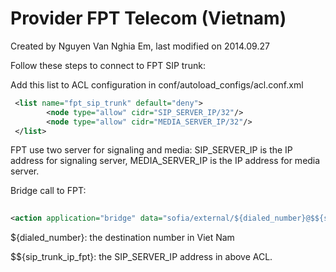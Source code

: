 
# Provider FPT Telecom (Vietnam) 

 Created by  Nguyen Van Nghia Em, last modified on 2014.09.27

Follow these steps to connect to FPT SIP trunk:

Add this list to ACL configuration in conf/autoload\_configs/acl.conf.xml

```xml
 <list name="fpt_sip_trunk" default="deny">
        <node type="allow" cidr="SIP_SERVER_IP/32"/>
        <node type="allow" cidr="MEDIA_SERVER_IP/32"/>
 </list>
```

FPT use two server for signaling and media: SIP\_SERVER\_IP is the IP address for signaling server, MEDIA\_SERVER\_IP is the IP address for media server.

Bridge call to FPT:

```xml
 
<action application="bridge" data="sofia/external/${dialed_number}@$${sip_trunk_ip_fpt}" />

```

${dialed\_number}: the destination number in Viet Nam

$${sip\_trunk\_ip\_fpt}: the SIP\_SERVER\_IP address in above ACL.


